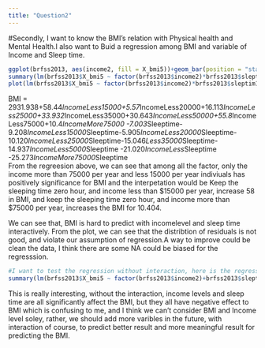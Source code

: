 ```yaml
---
title: "Question2"
---
```

#Secondly, 
I want to know the BMI’s relation with  Physical health and Mental Health.I also want to Buid a regression among BMI and variable of Income and Sleep time.


```r
ggplot(brfss2013, aes(income2, fill = X_bmi5))+geom_bar(position = "stack")
summary(lm(brfss2013$X_bmi5 ~ factor(brfss2013$income2)*brfss2013$sleptim1))
plot(lm(brfss2013$X_bmi5 ~ factor(brfss2013$income2)*brfss2013$sleptim1))
```

BMI = 2931.938+58.44*IncomeLess15000+5.57*IncomeLess20000+16.113*IncomeLess25000+33.932*IncomeLess35000+30.643*IncomeLess50000+55.8*IncomeLess75000+10.4*IncomeMore75000 -7.003*Sleeptime-9.208*IncomeLess15000*Sleeptime-5.905*IncomeLess20000*Sleeptime-10.120*IncomeLess25000*Sleeptime-15.046*Less35000*Sleeptime-14.937*IncomeLess5000*Sleeptime -21.020*IncomeLess*Sleeptime -25.273*IncomeMore75000*Sleeptime                           
From the regreesion above, we can see that among all the factor, only the income more than 75000 per year and less 15000 per year indiviuals has positively significance for BMI and the interpetation would be Keep the sleeping time zero hour, and income less than $15000 per year, increase 58 in BMI, and keep the sleeping time zero hour, and income more than $75000 per year, increases the BMI for 10.404.

We can see that, BMI is hard to predict with incomelevel and sleep time interactively. 
From the plot, we can see that the distribtion of residuals is not good, and violate our assumption of regression.A way to improve could be clean the data, I think there are some NA could be biased for the regresssion.
```r
#I want to test the regression without interaction, here is the regression
summary(lm(brfss2013$X_bmi5 ~ factor(brfss2013$income2)+brfss2013$sleptim1))
```
This is really interesting, without the interaction, income levels and sleep time are all significantly affect the BMI, but they all have negative effect to BMI which is confusing to me, and I think we can't consider BMI and Income level soley, rather, we should add more varibles in the future, with interaction of course, to predict better result and more meaningful result for predicting the BMI.  
